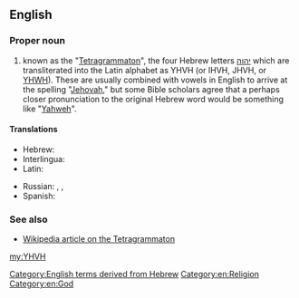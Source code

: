 ==English==

===Proper noun===
{{en-proper noun}}

#known as the "[[Tetragrammaton]]", the four Hebrew letters [[יהוה]] which are transliterated into the Latin alphabet as YHVH (or IHVH, JHVH, or [[YHWH]]). These are usually combined with vowels in English to arrive at the spelling "[[Jehovah]]," but some Bible scholars agree that a perhaps closer pronunciation to the original Hebrew word would be something like "[[Yahweh]]".

====Translations====
{{trans-top|Tetragrammaton}}
* Hebrew: {{t+|he|יהוה|tr=Adonai|sc=Hebr}}
* Interlingua: {{t|ia|Jehovah}}
* Latin: {{t|la|Iehova}}
{{trans-mid}}
* Russian: {{t+|ru|Я́хве}}, {{t|ru|Я́гве}}, {{t+|ru|Иего́ва}}
* Spanish: {{t+|es|Jehová}}
{{trans-bottom}}

===See also===
*[[w:Tetragrammaton|Wikipedia article on the Tetragrammaton]]

[[Category:English terms derived from Hebrew]]
[[Category:en:Religion]]
[[Category:en:God]]

[[my:YHVH]]